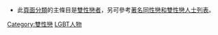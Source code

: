 *此[[頁面分類|頁面分類]]的主條目是[[雙性戀者|雙性戀者]]，另可參考[[著名同性戀和雙性戀人士列表|著名同性戀和雙性戀人士列表]]。
{{Commonscat|Bisexual people}}

[[Category:雙性戀|Category:雙性戀]]
[[Category:LGBT人物|]]